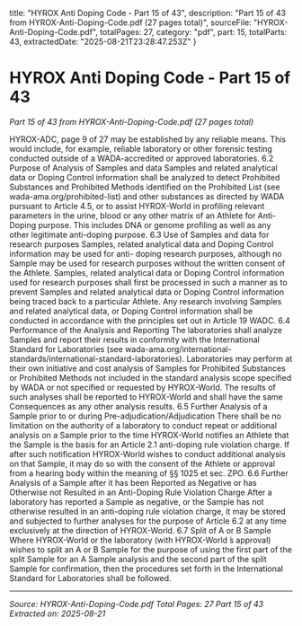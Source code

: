   title: "HYROX Anti Doping Code - Part 15 of 43",
  description: "Part 15 of 43 from HYROX-Anti-Doping-Code.pdf (27 pages total)",
  sourceFile: "HYROX-Anti-Doping-Code.pdf",
  totalPages: 27,
  category: "pdf",
  part: 15,
  totalParts: 43,
  extractedDate: "2025-08-21T23:28:47.253Z"
}

# HYROX Anti Doping Code - Part 15 of 43

*Part 15 of 43 from HYROX-Anti-Doping-Code.pdf (27 pages total)*

HYROX-ADC, page 9 of 27
may be established by any reliable means. This would include, for example, reliable
laboratory or other forensic testing conducted outside of a WADA-accredited or
approved laboratories.
6.2 Purpose of Analysis of Samples and data
Samples and related analytical data or Doping Control information shall be analyzed
to detect Prohibited Substances and Prohibited Methods identified on the Prohibited
List (see wada-ama.org/prohibited-list) and other substances as directed by WADA
pursuant to Article 4.5, or to assist HYROX-World in profiling relevant parameters in
the urine, blood or any other matrix of an Athlete for Anti-Doping purpose. This
includes DNA or genome profiling as well as any other legitimate anti-doping purpose.
6.3 Use of Samples and data for research purposes
Samples, related analytical data and Doping Control information may be used for anti-
doping research purposes, although no Sample may be used for research purposes
without the written consent of the Athlete. Samples, related analytical data or Doping
Control information used for research purposes shall first be processed in such a
manner as to prevent Samples and related analytical data or Doping Control
information being traced back to a particular Athlete. Any research involving Samples
and related analytical data, or Doping Control information shall be conducted in
accordance with the principles set out in Article 19 WADC.
6.4 Performance of the Analysis and Reporting
The laboratories shall analyze Samples and report their results in conformity with the
International Standard for Laboratories (see wada-ama.org/international-
standards/international-standard-laboratories). Laboratories may perform at their
own initiative and cost analysis of Samples for Prohibited Substances or Prohibited
Methods not included in the standard analysis scope specified by WADA or not
specified or requested by HYROX-World. The results of such analyses shall be
reported to HYROX-World and shall have the same Consequences as any other
analysis results.
6.5 Further Analysis of a Sample prior to or during Pre-adjudication/Adjudication
There shall be no limitation on the authority of a laboratory to conduct repeat or
additional analysis on a Sample prior to the time HYROX-World notifies an Athlete
that the Sample is the basis for an Article 2.1 anti-doping rule violation charge. If after
such notification HYROX-World wishes to conduct additional analysis on that Sample,
it may do so with the consent of the Athlete or approval from a hearing body within
the meaning of §§ 1025 et sec. ZPO.
6.6 Further Analysis of a Sample after it has been Reported as Negative or has Otherwise
not Resulted in an Anti-Doping Rule Violation Charge
After a laboratory has reported a Sample as negative, or the Sample has not
otherwise resulted in an anti-doping rule violation charge, it may be stored and
subjected to further analyses for the purpose of Article 6.2 at any time exclusively at
the direction of HYROX-World.
6.7 Split of A or B Sample
Where HYROX-World or the laboratory (with HYROX-World ́s approval) wishes to split
an A or B Sample for the purpose of using the first part of the split Sample for an A
Sample analysis and the second part of the split Sample for confirmation, then the
procedures set forth in the International Standard for Laboratories shall be followed.

---

*Source: HYROX-Anti-Doping-Code.pdf*
*Total Pages: 27*
*Part 15 of 43*
*Extracted on: 2025-08-21*
